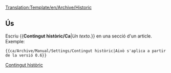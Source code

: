 <noinclude>[[Translation:Template/en/Archive/Historic]]</noinclude><noinclude></noinclude><includeonly>{{ca/Metacaixa d'avís| tipus  = contingut
| text   = <strong>Contingut històric</strong><br/>Aquesta pàgina o secció té contingut que ja no és rellevant per a la versió actual d'OpenTTD. Per favor, manteniu-lo intacte, ja que mostra documentació històrica.<br/>{{{1|}}}
}}</includeonly><noinclude>

==Ús==
Escriu <nowiki>{{</nowiki>'''Contingut històric/Ca'''|''Un texto.''<nowiki>}}</nowiki> en una secció d'un article. Exemple:
<pre>{{ca/Archive/Manual/Settings/Contingut històric|Això s'aplica a partir de la versió 0.6}}</pre>

{{ca/Archive/Manual/Settings/Contingut històric|Això s'aplica a partir de la versió 0.6}}

[[Category:ca/Manual/Base Set/Trains/Caixes de missatges|Contingut històric]]</noinclude>